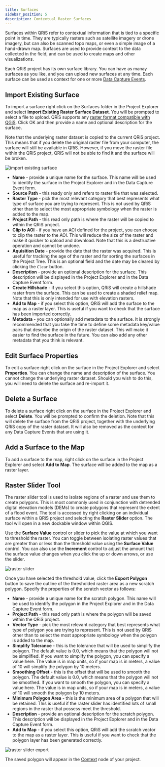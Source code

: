 ```yaml
---
title: Surfaces
sidebar_position: 5
description: Contextual Raster Surfaces
---
```


Surfaces within QRiS refer to contextual information that is tied to a specific point in time. They are typically rasters such as satellite imagery or drone imagery, but can also be scanned topo maps, or even a simple image of a hand-drawn map. Surfaces are used to provide context to the data collected in the field, and can be used to create maps and other visualizations.

Each QRiS project has its own surface library. You can have as manay surfaces as you like, and you can upload new surfaces at any time. Each surface can be used as context for one or more [Data Capture Events](/software-help/dce). 

## Import Existing Surface

To import a surface right click on the Surfaces folder in the Project Explorer and select **Import Existing Raster Surface Dataset**. You will be prompted to select a file to upload. QRiS supports any [raster format compatible with QGiS](https://docs.qgis.org/2.18/en/docs/user_manual/working_with_vector/supported_data.html). Click OK and then provide a name and optional description for the surface.

Note that the underlying raster dataset is copied to the current QRiS project. This means that if you delete the original raster file from your computer, the surface will still be available in QRiS. However, if you move the raster file within the QRiS project, QRiS will not be able to find it and the surface will be broken.

![import existing surface](/images/software-help/create-surface.png)

- **Name** - provide a unique name for the surface. This name will be used to identify the surface in the Project Explorer and in the Data Capture Event form.
- **Source Path** - this ready only and refers to raster file that was selected.
- **Raster Type** - pick the most relevant category that best represents what type of surface you are trying to represent. This is not used by QRiS other than to select the most appropriate symbology when the raster is added to the map.
- **Project Path** - this read only path is where the raster will be copied to within the QRiS project.
- **Clip to AOI** - if you have an [AOI](/software-help/aoi) defined for the project, you can choose to clip the raster to the AOI. This will reduce the size of the raster and make it quicker to upload and download. Note that this is a destructive operation and cannot be undone.
- **Aquisition Date** - provide the date that the raster was acquired. This is useful for tracking the age of the raster and for sorting the surfaces in the Project Tree. This is an optional field and the date may be cleared by clicking the `Clear` button.
- **Description** - provide an optional description for the surface. This description will be displayed in the Project Explorer and in the Data Capture Event form.
- **Create Hillshade** - if you select this option, QRiS will create a hillshade raster from the surface. This can be used to create a shaded relief map. Note that this is only intended for use with elevation rasters.
- **Add to Map** - if you select this option, QRiS will add the surface to the map as a raster layer. This is useful if you want to check that the surface has been imported correctly.
- **Metadata** - you can optionally add metadata to the surface. It is strongly recommended that you take the time to define some metadata key/value pairs that describe the origin of the raster dataset. This will make it easier to find the surface in the future. You can also add any other metadata that you think is relevant.

## Edit Surface Properties

To edit a surface right click on the surface in the Project Explorer and select **Properties**. You can change the name and description of the surface. You cannot change the underlying raster dataset. Should you wish to do this, you will need to delete the surface and re-import it.

## Delete a Surface

To delete a surface right click on the surface in the Project Explorer and select **Delete**. You will be prompted to confirm the deletion. Note that this will delete the surface from the QRiS project, together with the underlying QRiS copy of the raster dataset. It will also be removed as the context for any Data Capture Events that are using it.

## Add a Surface to the Map 

To add a surface to the map, right click on the surface in the Project Explorer and select **Add to Map**. The surface will be added to the map as a raster layer.

## Raster Slider Tool

The raster slider tool is used to isolate regions of a raster and use them to create polygons. This is most commonly used in conjunction with detrended digital elevation models (DEMs) to create polygons that represent the extent of a flood event. The tool is accessed by right clicking on an individual surface within a QRiS project and selecting the **Raster Slider** option. The tool will open in a new dockable window within QGIS.

Use the **Surface Value** control or slider to pick the value at which you want to threshold the raster. You can toggle between isolating raster values that are greater than or less than the threshold value using the **Surface Value** control. You can also use the **Increment** control to adjust the amount that the surface value changes when you click the up or down arrows, or use the slider.

![raster slider](/images/software-help/raster-slider.png)

Once you have selected the threshold value, click the **Export Polygon** button to save the outline of the thresholded raster area as a new scratch polygon. Specify the properties of the scratch vector as follows:

- **Name** - provide a unique name for the scratch polygon. This name will be used to identify the polygon in the Project Explorer and in the Data Capture Event form.
- **Project Path** - this read only path is where the polygon will be saved within the QRiS project.
- **Vector Type** - pick the most relevant category that best represents what type of polygon you are trying to represent. This is not used by QRiS other than to select the most appropriate symbology when the polygon is added to the map.
- **Simplify Tolerance** - this is the tolerance that will be used to simplify the polygon. The default value is 0.0, which means that the polygon will not be simplified. If you want to simplify the polygon, you can specify a value here. The value is in map units, so if your map is in meters, a value of 10 will simplify the polygon by 10 meters.
- **Smoothing Offset** - this is the offset that will be used to smooth the polygon. The default value is 0.0, which means that the polygon will not be smoothed. If you want to smooth the polygon, you can specify a value here. The value is in map units, so if your map is in meters, a value of 10 will smooth the polygon by 10 meters.
- **Minimum Polygon Area** - this is the minimum area of a polygon that will be retained. This is useful if the raster slider has identified lots of small regions in the raster that possess meet the threshold.
- **Description** - provide an optional description for the scratch polygon. This description will be displayed in the Project Explorer and in the Data Capture Event form.
- **Add to Map** - if you select this option, QRiS will add the scratch vector to the map as a raster layer. This is useful if you want to check that the polygon layer has been generated correctly.

![raster slider export](/images/software-help/raster-slider-export.png)

The saved polygon will appear in the [Context](/software-help/context/) node of your project. 